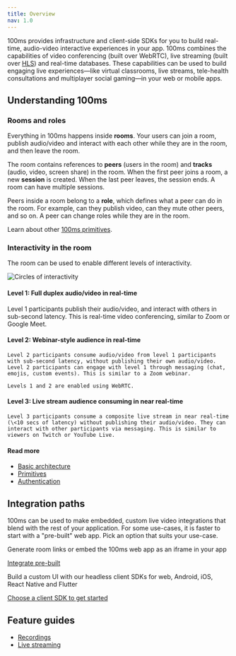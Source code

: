 ```yaml
---
title: Overview
nav: 1.0
---
```


100ms provides infrastructure and client-side SDKs for you to build real-time, audio-video interactive experiences in your app. 100ms combines the capabilities of video conferencing (built over WebRTC), live streaming (built over [HLS](https://en.wikipedia.org/wiki/HTTP_Live_Streaming)) and real-time databases. These capabilities can be used to build engaging live experiences—like virtual classrooms, live streams, tele-health consultations and multiplayer social gaming—in your web or mobile apps.

## Understanding 100ms

### Rooms and roles

Everything in 100ms happens inside **rooms**. Your users can join a room, publish audio/video and interact with each other while they are in the room, and then leave the room.

The room contains references to **peers** (users in the room) and **tracks** (audio, video, screen share) in the room. When the first peer joins a room, a new **session** is created. When the last peer leaves, the session ends. A room can have multiple sessions.

Peers inside a room belong to a **role**, which defines what a peer can do in the room. For example, can they publish video, can they mute other peers, and so on. A peer can change roles while they are in the room.

Learn about other [100ms primitives](/get-started/v2/get-started/concepts/basics).

### Interactivity in the room

The room can be used to enable different levels of interactivity.

![Circles of interactivity](/docs/v2/concepts/circles-of-interactivity.png)

#### Level 1: Full duplex audio/video in real-time

Level 1 participants publish their audio/video, and interact with others in sub-second latency. This is real-time video conferencing, similar to Zoom or Google Meet.

#### Level 2: Webinar-style audience in real-time

    Level 2 participants consume audio/video from level 1 participants with sub-second latency, without publishing their own audio/video. Level 2 participants can engage with level 1 through messaging (chat, emojis, custom events). This is similar to a Zoom webinar.

    Levels 1 and 2 are enabled using WebRTC.

#### Level 3: Live stream audience consuming in near real-time

    Level 3 participants consume a composite live stream in near real-time (\<10 secs of latency) without publishing their audio/video. They can interact with other participants via messaging. This is similar to viewers on Twitch or YouTube Live.

#### Read more

-   [Basic architecture](/get-started/v2/get-started/concepts/basics)
-   [Primitives](/get-started/v2/get-started/concepts/basics)
-   [Authentication](/get-started/v2/get-started/security-and-tokens)

## Integration paths

100ms can be used to make embedded, custom live video integrations that blend with the rest of your application. For some use-cases, it is faster to start with a "pre-built" web app. Pick an option that suits your use-case.

<FlexContainer>

<Callout icon="link" title="Pre-built">
Generate room links or embed the 100ms web app as an iframe in your app

[Integrate pre-built](/get-started/v2/get-started/prebuilt/prebuilt)

</Callout>

<Callout icon="shield" title="Custom UI">
Build a custom UI with our headless client SDKs for web, Android, iOS, React Native and Flutter

[Choose a client SDK to get started](/)

</Callout>

</FlexContainer>

## Feature guides

-   [Recordings](/get-started/v2/get-started/features/recordings)
-   [Live streaming](/get-started/v2/get-started/features/live-streaming)
